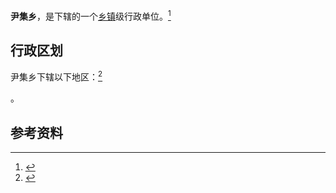 {{中国乡级行政区|42/06/02/200/000}}

'''尹集乡'''，是{{PRC admin/fullname|42/06/02/200/000|3}}下辖的一个[[乡镇|乡镇]]级行政单位。<ref>{{PRC admin/ref sgc|{{PRC admin/parent|42/06/02/200/000}}}}</ref>

== 行政区划 ==

尹集乡下辖以下地区：<ref>{{PRC admin/ref sgc|42/06/02/200/000}}</ref>

{{PRC admin/children|42/06/02/200/000}}。

== 参考资料 ==

{{reflist}}

{{行政区划小作品}}
{{PRC admin/navcat|42/06/02/200/000}}